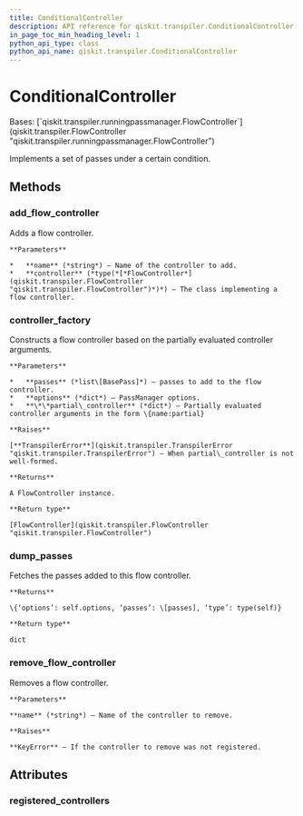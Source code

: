 ```yaml
---
title: ConditionalController
description: API reference for qiskit.transpiler.ConditionalController
in_page_toc_min_heading_level: 1
python_api_type: class
python_api_name: qiskit.transpiler.ConditionalController
---
```


# ConditionalController

<Class id="qiskit.transpiler.ConditionalController" isDedicatedPage={true} github="https://github.com/qiskit/qiskit/tree/stable/0.22/qiskit/transpiler/runningpassmanager.py" signature="ConditionalController(passes, options=None, condition=None, **partial_controller)">
  Bases: [`qiskit.transpiler.runningpassmanager.FlowController`](qiskit.transpiler.FlowController "qiskit.transpiler.runningpassmanager.FlowController")

  Implements a set of passes under a certain condition.

  ## Methods

  ### add\_flow\_controller

  <Function id="qiskit.transpiler.ConditionalController.add_flow_controller" name="add_flow_controller" signature="classmethod ConditionalController.add_flow_controller(name, controller)">
    Adds a flow controller.

    **Parameters**

    *   **name** (*string*) – Name of the controller to add.
    *   **controller** (*type(*[*FlowController*](qiskit.transpiler.FlowController "qiskit.transpiler.FlowController")*)*) – The class implementing a flow controller.
  </Function>

  ### controller\_factory

  <Function id="qiskit.transpiler.ConditionalController.controller_factory" name="controller_factory" signature="classmethod ConditionalController.controller_factory(passes, options, **partial_controller)">
    Constructs a flow controller based on the partially evaluated controller arguments.

    **Parameters**

    *   **passes** (*list\[BasePass]*) – passes to add to the flow controller.
    *   **options** (*dict*) – PassManager options.
    *   **\*\*partial\_controller** (*dict*) – Partially evaluated controller arguments in the form \{name:partial}

    **Raises**

    [**TranspilerError**](qiskit.transpiler.TranspilerError "qiskit.transpiler.TranspilerError") – When partial\_controller is not well-formed.

    **Returns**

    A FlowController instance.

    **Return type**

    [FlowController](qiskit.transpiler.FlowController "qiskit.transpiler.FlowController")
  </Function>

  ### dump\_passes

  <Function id="qiskit.transpiler.ConditionalController.dump_passes" name="dump_passes" signature="ConditionalController.dump_passes()">
    Fetches the passes added to this flow controller.

    **Returns**

    \{‘options’: self.options, ‘passes’: \[passes], ‘type’: type(self)}

    **Return type**

    dict
  </Function>

  ### remove\_flow\_controller

  <Function id="qiskit.transpiler.ConditionalController.remove_flow_controller" name="remove_flow_controller" signature="classmethod ConditionalController.remove_flow_controller(name)">
    Removes a flow controller.

    **Parameters**

    **name** (*string*) – Name of the controller to remove.

    **Raises**

    **KeyError** – If the controller to remove was not registered.
  </Function>

  ## Attributes

  ### registered\_controllers

  <Attribute id="qiskit.transpiler.ConditionalController.registered_controllers" name="registered_controllers" attributeValue="{'condition': <class 'qiskit.transpiler.runningpassmanager.ConditionalController'>, 'do_while': <class 'qiskit.transpiler.runningpassmanager.DoWhileController'>}" />
</Class>

